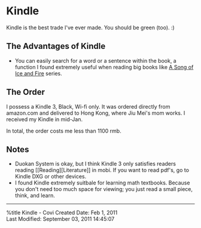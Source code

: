 = Kindle =

Kindle is the best trade I've ever made. You should be green (too). :)

== The Advantages of Kindle ==
* You can easily search for a word or a sentence within the book, a function I found extremely useful when reading big books like [[A Song of Ice and Fire]] series.

== The Order ==
I possess a Kindle 3, Black, Wi-fi only. It was ordered directly from amazon.com and delivered to Hong Kong, where Jiu Mei's mom works. I received my Kindle in mid-Jan.

In total, the order costs me less than 1100 rmb.

== Notes ==
* Duokan System is okay, but I think Kindle 3 only satisfies readers reading [[Reading][Literature]] in mobi. If you want to read pdf's, go to Kindle DXG or other devices.
* I found Kindle extremely suitbale for learning math textbooks. Because you don't need too much space for viewing; you just read a small piece, think, and learn.

-----
%title Kindle - Covi
Created Date: Feb 1, 2011<br />
Last Modified: September 03, 2011 14:45:07 
